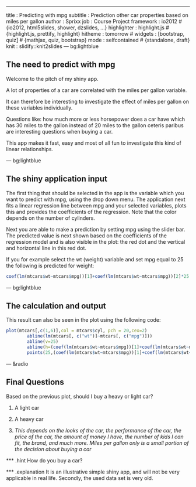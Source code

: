 ---
title       : Predicting with mpg
subtitle    : Prediction other car properties based on miles per gallon 
author      : Sprixx
job         : Course Project
framework   : io2012        # {io2012, html5slides, shower, dzslides, ...}
highlighter : highlight.js  # {highlight.js, prettify, highlight}
hitheme     : tomorrow      # 
widgets     : [bootstrap, quiz]            # {mathjax, quiz, bootstrap}
mode        : selfcontained # {standalone, draft}
knit        : slidify::knit2slides
--- bg:lightblue

## The need to predict with mpg

Welcome to the pitch of my shiny app.

A lot of properties of a car are correlated with the miles per gallon variable.

It can therefore be interesting to investigate the effect of miles per gallon on these variables individually.

Questions like: how much more or less horsepower does a car have which has 30 miles to the gallon instead of 20 miles to the gallon ceteris paribus are interesting questions when buying a car.

This app makes it fast, easy and most of all fun to investigate this kind of linear relationships.

--- bg:lightblue

## The shiny application input

The first thing that should be selected in the app is the variable which you want to predict with mpg, using the drop down menu.
The application next fits a linear regression line between mpg and your selected variables, plots this and provides the coefficients of the regression. Note that the color depends on the number of cylinders. 

Next you are able to make a prediction by setting mpg using the slider bar. The predicted value is next shown based on the coefficients of the regression model and is also visible in the plot: the red dot and the vertical and horizontal line in this red dot.

If you for example select the wt (weight) variable and set mpg equal to 25 the following is predicted for weight:
```r
coef(lm(mtcars$wt~mtcars$mpg))[1]+coef(lm(mtcars$wt~mtcars$mpg))[2]*25
```

--- bg:lightblue

## The calculation and output
This result can also be seen in the plot using the following code:

```r
plot(mtcars[,c(1,6)],col = mtcars$cyl, pch = 20,cex=2)
        abline(lm(mtcars[, c("wt")]~mtcars[, c("mpg")]))
        abline(v=25)
        abline(h=(coef(lm(mtcars$wt~mtcars$mpg))[1]+coef(lm(mtcars$wt~mtcars$mpg))[2]*25))
        points(25,(coef(lm(mtcars$wt~mtcars$mpg))[1]+coef(lm(mtcars$wt~mtcars$mpg))[2]*25),col="red",pch=20,cex=4)
```

--- &radio

## Final Questions

Based on the previous plot, should I buy a heavy or light car?

1. A light car

2. A heavy car

3. _This depends on the looks of the car, the performance of the car, the price of the car, the amount of money I have, the number of kids I can fit, the brand, and much more. Miles per gallon only is a small portion of the decision about buying a car_

*** .hint How do you buy a car?

*** .explanation It is an illustrative simple shiny app, and will not be very applicable in real life. Secondly, the used data set is very old.

